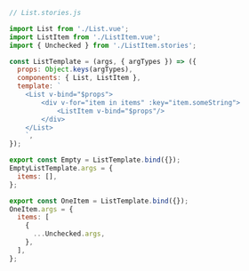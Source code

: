 ```js
// List.stories.js

import List from './List.vue';
import ListItem from './ListItem.vue';
import { Unchecked } from './ListItem.stories';

const ListTemplate = (args, { argTypes }) => ({
  props: Object.keys(argTypes),
  components: { List, ListItem },
  template: `
    <List v-bind="$props">
        <div v-for="item in items" :key="item.someString">
            <ListItem v-bind="$props"/>
        </div>
    </List>
    `,
});

export const Empty = ListTemplate.bind({});
EmptyListTemplate.args = {
  items: [],
};

export const OneItem = ListTemplate.bind({});
OneItem.args = {
  items: [
    {
      ...Unchecked.args,
    },
  ],
};
```
